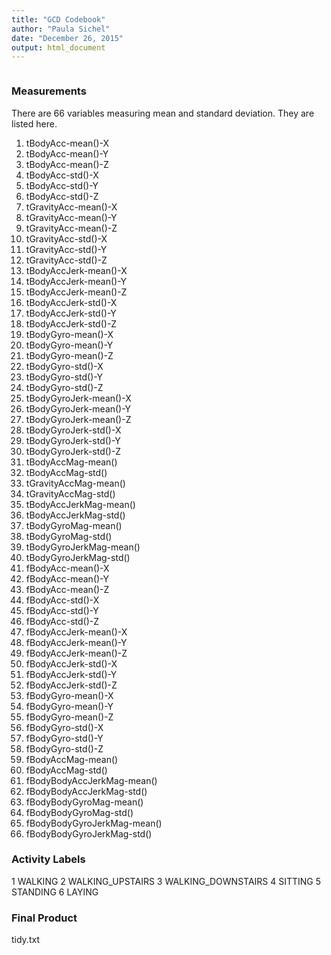 ```yaml
---
title: "GCD Codebook"
author: "Paula Sichel"
date: "December 26, 2015"
output: html_document
---
```


```r
```
### Measurements ###
There are 66 variables measuring mean and standard deviation. They are listed here.

1. tBodyAcc-mean()-X
2. tBodyAcc-mean()-Y
3. tBodyAcc-mean()-Z
4. tBodyAcc-std()-X
5. tBodyAcc-std()-Y
6. tBodyAcc-std()-Z
7. tGravityAcc-mean()-X
8. tGravityAcc-mean()-Y
9. tGravityAcc-mean()-Z
10. tGravityAcc-std()-X
11. tGravityAcc-std()-Y
12. tGravityAcc-std()-Z
13. tBodyAccJerk-mean()-X
14. tBodyAccJerk-mean()-Y
15. tBodyAccJerk-mean()-Z
16. tBodyAccJerk-std()-X
17. tBodyAccJerk-std()-Y
18. tBodyAccJerk-std()-Z
19. tBodyGyro-mean()-X
20. tBodyGyro-mean()-Y
21. tBodyGyro-mean()-Z
22. tBodyGyro-std()-X
23. tBodyGyro-std()-Y
24. tBodyGyro-std()-Z
25. tBodyGyroJerk-mean()-X
26. tBodyGyroJerk-mean()-Y
27. tBodyGyroJerk-mean()-Z
28. tBodyGyroJerk-std()-X
29. tBodyGyroJerk-std()-Y
30. tBodyGyroJerk-std()-Z
31. tBodyAccMag-mean()
32. tBodyAccMag-std()
33. tGravityAccMag-mean()
34. tGravityAccMag-std()
35. tBodyAccJerkMag-mean()
36. tBodyAccJerkMag-std()
37. tBodyGyroMag-mean()
38. tBodyGyroMag-std()
39. tBodyGyroJerkMag-mean()
40. tBodyGyroJerkMag-std()
41. fBodyAcc-mean()-X
42. fBodyAcc-mean()-Y
43. fBodyAcc-mean()-Z
44. fBodyAcc-std()-X
45. fBodyAcc-std()-Y
46. fBodyAcc-std()-Z
47. fBodyAccJerk-mean()-X
48. fBodyAccJerk-mean()-Y
49. fBodyAccJerk-mean()-Z
50. fBodyAccJerk-std()-X
51. fBodyAccJerk-std()-Y
52. fBodyAccJerk-std()-Z
53. fBodyGyro-mean()-X
54. fBodyGyro-mean()-Y
55. fBodyGyro-mean()-Z
56. fBodyGyro-std()-X
57. fBodyGyro-std()-Y
58. fBodyGyro-std()-Z
59. fBodyAccMag-mean()
60. fBodyAccMag-std()
61. fBodyBodyAccJerkMag-mean()
62. fBodyBodyAccJerkMag-std()
63. fBodyBodyGyroMag-mean()
64. fBodyBodyGyroMag-std()
65. fBodyBodyGyroJerkMag-mean()
66. fBodyBodyGyroJerkMag-std()

### Activity Labels ###
1 WALKING
2 WALKING_UPSTAIRS
3 WALKING_DOWNSTAIRS
4 SITTING
5 STANDING
6 LAYING


### Final Product ###
tidy.txt


